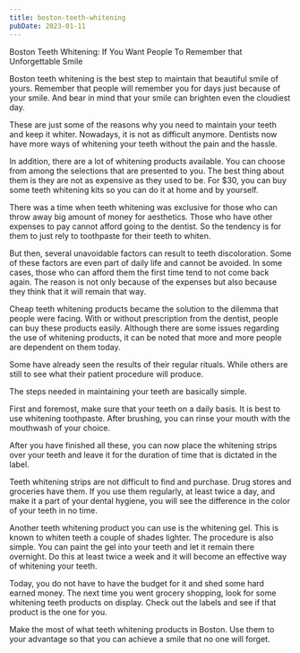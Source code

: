 ```yaml
---
title: boston-teeth-whitening
pubDate: 2023-01-11
---
```


Boston Teeth Whitening: If You Want People To Remember that Unforgettable Smile

Boston teeth whitening is the best step to maintain that beautiful smile of yours. Remember that people will remember you for days just because of your smile. And bear in mind that your smile can brighten even the cloudiest day.

These are just some of the reasons why you need to maintain your teeth and keep it whiter. Nowadays, it is not as difficult anymore. Dentists now have more ways of whitening your teeth without the pain and the hassle. 

In addition, there are a lot of whitening products available. You can choose from among the selections that are presented to you. The best thing about them is they are not as expensive as they used to be. For $30, you can buy some teeth whitening kits so you can do it at home and by yourself. 

There was a time when teeth whitening was exclusive for those who can throw away big amount of money for aesthetics. Those who have other expenses to pay cannot afford going to the dentist. So the tendency is for them to just rely to toothpaste for their teeth to whiten. 

But then, several unavoidable factors can result to teeth discoloration. Some of these factors are even part of daily life and cannot be avoided. In some cases, those who can afford them the first time tend to not come back again. The reason is not only because of the expenses but also because they think that it will remain that way.

Cheap teeth whitening products became the solution to the dilemma that people were facing. With or without prescription from the dentist, people can buy these products easily. Although there are some issues regarding the use of whitening products, it can be noted that more and more people are dependent on them today.

Some have already seen the results of their regular rituals. While others are still to see what their patient procedure will produce. 

The steps needed in maintaining your teeth are basically simple. 

First and foremost, make sure that your teeth on a daily basis. It is best to use whitening toothpaste. After brushing, you can rinse your mouth with the mouthwash of your choice. 

After you have finished all these, you can now place the whitening strips over your teeth and leave it for the duration of time that is dictated in the label. 

Teeth whitening strips are not difficult to find and purchase. Drug stores and groceries have them. If you use them regularly, at least twice a day, and make it a part of your dental hygiene, you will see the difference in the color of your teeth in no time. 

Another teeth whitening product you can use is the whitening gel. This is known to whiten teeth a couple of shades lighter. The procedure is also simple. You can paint the gel into your teeth and let it remain there overnight. Do this at least twice a week and it will become an effective way of whitening your teeth. 

Today, you do not have to have the budget for it and shed some hard earned money. The next time you went grocery shopping, look for some whitening teeth products on display. Check out the labels and see if that product is the one for you. 

Make the most of what teeth whitening products in Boston. Use them to your advantage so that you can achieve a smile that no one will forget.